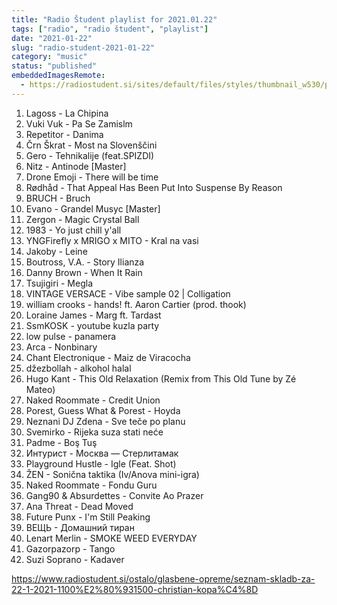 ```yaml
---
title: "Radio Študent playlist for 2021.01.22"
tags: ["radio", "radio študent", "playlist"]
date: "2021-01-22"
slug: "radio-student-2021-01-22"
category: "music"
status: "published"
embeddedImagesRemote:
  - https://radiostudent.si/sites/default/files/styles/thumbnail_w530/public/slike/2021-01-22-seznam-skladb-za-22-1-2021-1100%E2%80%931500-christian-kopa%C4%8D-121794.jpeg
---
```



1. Lagoss - La Chipina
2. Vuki Vuk - Pa Se Zamislm
3. Repetitor - Danima
4. Črn Škrat - Most na Slovenščini
5. Gero - Tehnikalije (feat.SPIZDI)
6. Nitz - Antinode [Master]
7. Drone Emoji - There will be time
8. Rødhåd - That Appeal Has Been Put Into Suspense By Reason
9. BRUCH - Bruch
10. Evano - Grandel Musyc [Master]
11. Zergon - Magic Crystal Ball
12. 1983 - Yo just chill y'all
13. YNGFirefly x MRIGO x MITO - Kral na vasi
14. Jakoby - Leine
15. Boutross, V.A. - Story Ilianza
16. Danny Brown - When It Rain
17. Tsujigiri - Megla
18. VINTAGE VERSACE - Vibe sample 02 | Colligation
19. william crooks - hands! ft. Aaron Cartier (prod. thook)
20. Loraine James - Marg ft. Tardast
21. SsmKOSK - youtube kuzla party
22. low pulse - panamera
23. Arca - Nonbinary
24. Chant Electronique - Maiz de Viracocha
25. džezbollah - alkohol halal
26. Hugo Kant - This Old Relaxation (Remix from This Old Tune by Zé Mateo)
27. Naked Roommate - Credit Union
28. Porest, Guess What & Porest - Hoyda
29. Neznani DJ Zdena - Sve teče po planu
30. Svemirko - Rijeka suza stati neće
31. Padme - Boş Tuş
32. Интурист - Москва — Стерлитамак
33. Playground Hustle - Igle (Feat. Shot)
34. ŽEN - Sonična taktika (Iv/Anova mini-igra)
35. Naked Roommate - Fondu Guru
36. Gang90 & Absurdettes - Convite Ao Prazer
37. Ana Threat - Dead Moved
38. Future Punx - I'm Still Peaking
39. ВЕЩЬ - Домашний тиран
40. Lenart Merlin - SMOKE WEED EVERYDAY
41. Gazorpazorp - Tango
42. Suzi Soprano - Kadaver

https://www.radiostudent.si/ostalo/glasbene-opreme/seznam-skladb-za-22-1-2021-1100%E2%80%931500-christian-kopa%C4%8D

<div
  style={{
    gridArea: "1/1",
    position: "relative",
    placeItems: "center",
    display: "grid",
  }}
>
  <GatsbyImage
    style={{ marginTop: "2em" }}
    imgStyle={{ border: "3px dotted tomato" }}
    alt=""
    image={getImage(props.remoteImages[0])}
  />
</div>
